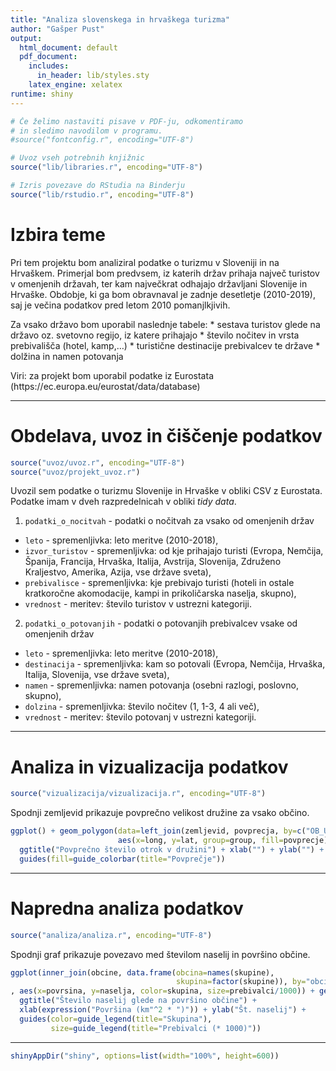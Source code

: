 ```yaml
---
title: "Analiza slovenskega in hrvaškega turizma"
author: "Gašper Pust"
output:
  html_document: default
  pdf_document:
    includes:
      in_header: lib/styles.sty
    latex_engine: xelatex
runtime: shiny
---
```


```r
# Če želimo nastaviti pisave v PDF-ju, odkomentiramo
# in sledimo navodilom v programu.
#source("fontconfig.r", encoding="UTF-8")

# Uvoz vseh potrebnih knjižnic
source("lib/libraries.r", encoding="UTF-8")
```

```r
# Izris povezave do RStudia na Binderju
source("lib/rstudio.r", encoding="UTF-8")
```

# Izbira teme

Pri tem projektu bom analiziral podatke o turizmu v Sloveniji in na Hrvaškem. Primerjal bom predvsem, iz katerih držav prihaja največ turistov v omenjenih državah, ter kam največkrat odhajajo državljani Slovenije in Hrvaške. Obdobje, ki ga bom obravnaval je zadnje desetletje (2010-2019), saj je večina podatkov pred letom 2010 pomanjlkjivih.

Za vsako državo bom uporabil naslednje tabele:
* sestava turistov glede na državo oz. svetovno regijo, iz katere prihajajo
* število nočitev in vrsta prebivališča (hotel, kamp,...)
* turistične destinacije prebivalcev te države
* dolžina in namen potovanja

Viri: za projekt bom uporabil podatke iz Eurostata (https://ec.europa.eu/eurostat/data/database)

***

# Obdelava, uvoz in čiščenje podatkov

```r
source("uvoz/uvoz.r", encoding="UTF-8")
source("uvoz/projekt_uvoz.r")
```

Uvozil sem podatke o turizmu Slovenije in Hrvaške v obliki CSV z Eurostata. Podatke imam v dveh razpredelnicah v obliki *tidy data*.

1. `podatki_o_nocitvah` - podatki o nočitvah za vsako od omenjenih držav
  - `leto` - spremenljivka: leto meritve (2010-2018),
  - `izvor_turistov` - spremenljivka: od kje prihajajo turisti (Evropa, Nemčija, Španija, Francija, Hrvaška, Italija, Avstrija, Slovenija, Združeno Kraljestvo, Amerika, Azija, vse države sveta),
  - `prebivalisce` - spremenljivka: kje prebivajo turisti (hoteli in ostale kratkoročne akomodacije, kampi in prikoličarska naselja, skupno),
  - `vrednost` - meritev: število turistov v ustrezni kategoriji.

2. `podatki_o_potovanjih` - podatki o potovanjih prebivalcev vsake od omenjenih držav
  - `leto` - spremenljivka: leto meritve (2010-2018),
  - `destinacija` - spremenljivka: kam so potovali (Evropa, Nemčija, Hrvaška, Italija, Slovenija, vse države sveta),
  - `namen` - spremenljivka: namen potovanja (osebni razlogi, poslovno, skupno),
  - `dolzina` - spremenljivka: število nočitev (1, 1-3, 4 ali več),
  - `vrednost` - meritev: število potovanj v ustrezni kategoriji.

***

# Analiza in vizualizacija podatkov

```r
source("vizualizacija/vizualizacija.r", encoding="UTF-8")
```

Spodnji zemljevid prikazuje povprečno velikost družine za vsako občino.

```r
ggplot() + geom_polygon(data=left_join(zemljevid, povprecja, by=c("OB_UIME"="obcina")),
                        aes(x=long, y=lat, group=group, fill=povprecje)) +
  ggtitle("Povprečno število otrok v družini") + xlab("") + ylab("") +
  guides(fill=guide_colorbar(title="Povprečje"))
```

***

# Napredna analiza podatkov

```r
source("analiza/analiza.r", encoding="UTF-8")
```

Spodnji graf prikazuje povezavo med številom naselij in površino občine.

```r
ggplot(inner_join(obcine, data.frame(obcina=names(skupine),
                                     skupina=factor(skupine)), by="obcina")
, aes(x=povrsina, y=naselja, color=skupina, size=prebivalci/1000)) + geom_point() +
  ggtitle("Število naselij glede na površino občine") +
  xlab(expression("Površina (km"^2 * ")")) + ylab("Št. naselij") +
  guides(color=guide_legend(title="Skupina"),
         size=guide_legend(title="Prebivalci (* 1000)"))
```

***

```r
shinyAppDir("shiny", options=list(width="100%", height=600))
```
